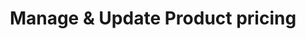 ---
title: "Manage & Update Product pricing"
description: "Keeping your product pricing up-to-date is essential for accurate sales, quotations, and reporting. The CGIC App provides an easy-to-use interface to manage and update product prices across multiple price lists and currencies."
---